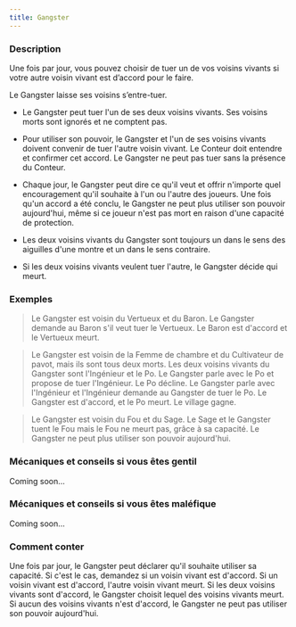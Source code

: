 ```yaml
---
title: Gangster
---
```



<Role GANGSTER header />

### Description

Une fois par jour, vous pouvez choisir de tuer un de vos voisins vivants si votre autre voisin vivant est d’accord pour le faire.

Le Gangster laisse ses voisins s’entre-tuer. 

-   Le Gangster peut tuer l'un de ses deux voisins vivants. Ses voisins morts sont ignorés et ne comptent pas. 

-   Pour utiliser son pouvoir, le Gangster et l'un de ses voisins vivants doivent convenir de tuer l'autre voisin vivant. Le Conteur doit entendre et confirmer cet accord. Le Gangster ne peut pas tuer sans la présence du Conteur. 

-   Chaque jour, le Gangster peut dire ce qu'il veut et offrir n'importe quel encouragement qu'il souhaite à l'un ou l'autre des joueurs. Une fois qu'un accord a été conclu, le Gangster ne peut plus utiliser son pouvoir aujourd'hui, même si ce joueur n'est pas mort en raison d'une capacité de protection. 

-   Les deux voisins vivants du Gangster sont toujours un dans le sens des aiguilles d'une montre et un dans le sens contraire. 

-   Si les deux voisins vivants veulent tuer l'autre, le Gangster décide qui meurt. 

### Exemples

> Le Gangster est voisin du Vertueux et du Baron. Le Gangster demande au Baron s'il veut tuer le Vertueux. Le Baron est d'accord et le Vertueux meurt. 

> Le Gangster est voisin de la Femme de chambre et du Cultivateur de pavot, mais ils sont tous deux morts. Les deux voisins vivants du Gangster sont l'Ingénieur et le Po. Le Gangster parle avec le Po et propose de tuer l'Ingénieur. Le Po décline. Le Gangster parle avec l'Ingénieur et l'Ingénieur demande au Gangster de tuer le Po. Le Gangster est d'accord, et le Po meurt. Le village gagne.

> Le Gangster est voisin du Fou et du Sage. Le Sage et le Gangster tuent le Fou mais le Fou ne meurt pas, grâce à sa capacité. Le Gangster ne peut plus utiliser son pouvoir aujourd'hui. 

### Mécaniques et conseils si vous êtes gentil

Coming soon...

### Mécaniques et conseils si vous êtes maléfique

Coming soon...

### Comment conter

Une fois par jour, le Gangster peut déclarer qu'il souhaite utiliser sa capacité. Si c'est le cas, demandez si un voisin vivant est d'accord. Si un voisin vivant est d'accord, l'autre voisin vivant meurt. Si les deux voisins vivants sont d'accord, le Gangster choisit lequel des voisins vivants meurt. Si aucun des voisins vivants n'est d'accord, le Gangster ne peut pas utiliser son pouvoir aujourd'hui.